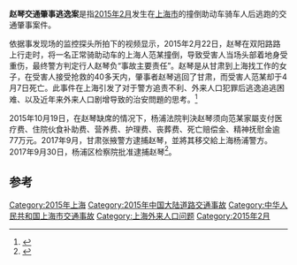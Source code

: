 '''赵琴交通肇事逃逸案'''是指[[2015年2月|2015年2月]]发生在[[上海市|上海市]]的撞倒助动车骑车人后逃跑的交通肇事案件。

依据事发现场的监控探头所拍下的视频显示，2015年2月22日，赵琴在双阳路路上行走时，将一名正常骑助动车的上海人范某撞倒，导致受害人当场头部着地身受重伤，最终警方判定行人赵琴负“事故主要责任”。赵琴是从甘肃到上海找工作的女子，在受害人接受抢救的40多天内，肇事者赵琴逃回了甘肃，而受害人范某却于4月7日死亡。此事件在上海引发了对于警方追责不利、外来人口犯罪后逃逸追逃困难、以及近年来外来人口剧增导致的治安問題的思考。<ref>{{cite news | url = http://overseas.weibo.com/user/kankanews/3829286538779675 | title = 谁是弱者 | publisher = 看看新闻网 | date = 2015-04-08 | accessdate = 2015-04-26 | archive-date = 2019-12-01 | archive-url = https://web.archive.org/web/20191201130724/https://overseas.weibo.com/user/kankanews/3829286538779675 | dead-url = no }}</ref>

2015年10月19日，在赵琴缺席的情况下，杨浦法院判決赵琴须向范某家屬支付医疗费、住院伙食补助费、营养费、护理费、丧葬费、死亡赔偿金、精神抚慰金逾77万元。2017年9月，甘肃张掖警方逮捕赵琴，並將其移交給上海杨浦警方。2017年9月30日，杨浦区检察院批准逮捕赵琴<ref>{{cite news |title=女子横穿马路与骑车人相撞致其死亡，逃回老家两年多后被抓 |url=https://www.thepaper.cn/newsDetail_forward_1903062 |accessdate=2021-06-08 |archive-date=2021-06-08 |archive-url=https://web.archive.org/web/20210608131101/https://www.thepaper.cn/newsDetail_forward_1903062 |dead-url=no }}</ref>。

==参考==
{{reflist|2}}

[[Category:2015年上海|Category:2015年上海]]
[[Category:2015年中国大陆道路交通事故|Category:2015年中国大陆道路交通事故]]
[[Category:中华人民共和国上海市交通事故|Category:中华人民共和国上海市交通事故]]
[[Category:上海外来人口问题|Category:上海外来人口问题]]
[[Category:2015年2月|Category:2015年2月]]